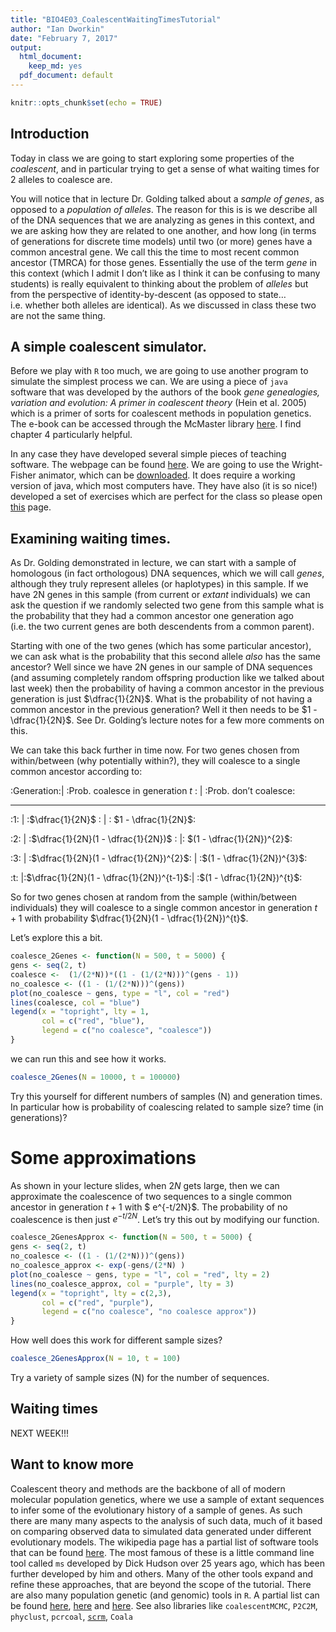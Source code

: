 ```yaml
---
title: "BIO4E03_CoalescentWaitingTimesTutorial"
author: "Ian Dworkin"
date: "February 7, 2017"
output:
  html_document:
    keep_md: yes
  pdf_document: default
---
```


```r
knitr::opts_chunk$set(echo = TRUE)
```

## Introduction

Today in class we are going to start exploring some properties of the *coalescent*, and in particular trying to get a sense of what waiting times for 2 alleles to coalesce are.

You will notice that in lecture Dr. Golding talked about a *sample of genes*, as opposed to a *population of alleles*. The reason for this is is we describe all of the DNA sequences that we are analyzing as genes in this context, and we are asking how they are related to one another, and how long (in terms of generations for discrete time models) until two (or more) genes have a common ancestral gene. We call this the time to most recent common ancestor (TMRCA) for those genes. Essentially the use of the term *gene* in this context (which I admit I don't like as I think it can be confusing to many students) is really equivalent to thinking about the problem of *alleles* but from the perspective of identity-by-descent (as opposed to state... i.e. whether both alleles are identical). As we discussed in class these two are not the same thing.

## A simple coalescent simulator.
Before we play with `R` too much, we are going to use another program to simulate the simplest process we can. We are using a piece of `java` software that was developed by the authors of the book *gene genealogies, variation and evolution: A primer in coalescent theory* (Hein et al. 2005) which is a primer of sorts for coalescent methods in population genetics. The e-book can be accessed through the McMaster library [here](http://books1.scholarsportal.info/viewdoc.html?id=/ebooks/ebooks0/oxford/2011-06-22/1/75898). I find chapter 4 particularly helpful.

In any case they have developed several simple pieces of teaching software. The webpage can be found [here](http://www.coalescent.dk/). We are going to use the Wright-Fisher animator, which can be [downloaded](http://cs.au.dk/~compbio/coalescent/Felsenstein.jar). It does require a working version of java, which most computers have. They have also (it is so nice!) developed a set of exercises which are perfect for the class so please open [this](http://cs.au.dk/~compbio/coalescent/wf_man.html) page.


## Examining waiting times.
As Dr. Golding demonstrated in lecture, we can start with a sample of homologous (in fact orthologous) DNA sequences, which we will call *genes*, although they truly represent alleles (or haplotypes) in this sample. If we have 2N genes in this sample (from current or *extant* individuals) we can ask the question if we randomly selected two gene from this sample what is the probability that they had a common ancestor one generation ago (i.e. the two current genes are both descendents from a common parent). 

Starting with one of the two genes (which has some particular ancestor), we can ask what is the probability that this second allele *also* has the same ancestor? Well since we have 2N genes in our sample of DNA sequences (and assuming completely random offspring production like we talked about last week) then the probability of having a common ancestor in the previous generation is just $\dfrac{1}{2N}$.  What is the probability of not having a common ancestor in the previous generation? Well it then needs to be $1 - \dfrac{1}{2N}$. See Dr. Golding's lecture notes for a few more comments on this.

We can take this back further in time now. For two genes chosen from within/between (why potentially within?), they will coalesce to a single common ancestor according to:

:Generation:| :Prob. coalesce in generation *t* : | :Prob. don't coalesce:

 ----------  ------------------------------------- -----------------------
:1:          | :$\dfrac{1}{2N}$  :                    | : $1 - \dfrac{1}{2N}$:

:2:         | :$\dfrac{1}{2N}(1 - \dfrac{1}{2N})$ :    |: $(1 - \dfrac{1}{2N})^{2}$:

:3:        | :$\dfrac{1}{2N}(1 - \dfrac{1}{2N})^{2}$: | :$(1 - \dfrac{1}{2N})^{3}$:

:t:          |:$\dfrac{1}{2N}(1 - \dfrac{1}{2N})^{t-1}$:| :$(1 - \dfrac{1}{2N})^{t}$:


So for two genes chosen at random from the sample (within/between individuals) they will coalesce to a single common ancestor in generation $t + 1$ with probability $\dfrac{1}{2N}(1 - \dfrac{1}{2N})^{t}$.

Let's explore this a bit. 
```r
coalesce_2Genes <- function(N = 500, t = 5000) {
gens <- seq(2, t)
coalesce <-  (1/(2*N))*((1 - (1/(2*N)))^(gens - 1))
no_coalesce <- ((1 - (1/(2*N)))^(gens))
plot(no_coalesce ~ gens, type = "l", col = "red")
lines(coalesce, col = "blue")
legend(x = "topright", lty = 1, 
       col = c("red", "blue"),
       legend = c("no coalesce", "coalesce"))
}
```

we can run this and see how it works.
```r
coalesce_2Genes(N = 10000, t = 100000)
```

Try this yourself for different numbers of samples (N) and generation times. In particular how is probability of coalescing related to sample size? time (in generations)?


# Some approximations
As shown in your lecture slides, when $2N$ gets large, then we can approximate the coalescence of two sequences to a single common ancestor in generation $t + 1$ with
$ \dfrac{1}{2N} e^{-t/2N}$. The probability of no coalescence is then just $e^{-t/2N}$. Let's try this out by modifying our function.

```r
coalesce_2GenesApprox <- function(N = 500, t = 5000) {
gens <- seq(2, t)
no_coalesce <- ((1 - (1/(2*N)))^(gens))
no_coalesce_approx <- exp(-gens/(2*N) )
plot(no_coalesce ~ gens, type = "l", col = "red", lty = 2)
lines(no_coalesce_approx, col = "purple", lty = 3)
legend(x = "topright", lty = c(2,3), 
       col = c("red", "purple"),
       legend = c("no coalesce", "no coalesce approx"))
}
```

How well does this work for different sample sizes?
```r
coalesce_2GenesApprox(N = 10, t = 100)
```

Try a variety of sample sizes (N) for the number of sequences.

## Waiting times

NEXT WEEK!!!


## Want to know more
Coalescent theory and methods are the backbone of all of modern molecular population genetics, where we use a sample of extant sequences to infer some of the evolutionary history of a sample of genes. As such there are many many aspects to the analysis of such data, much of it based on comparing observed data to simulated data generated under different evolutionary models. 
The wikipedia page has a partial list of software tools that can be found [here](https://en.wikipedia.org/wiki/Coalescent_theory#Software). The most famous of these is a little command line tool called `ms` developed by Dick Hudson over 25 years ago, which has been further developed by him and others. Many of the other tools expand and refine these approaches, that are beyond the scope of the tutorial. There are also many population genetic (and genomic) tools in `R`. A partial list can be found [here](https://cran.r-project.org/web/views/Genetics.html), [here](http://popgen.nescent.org/PACKAGES.html) and [here](https://cran.r-project.org/web/views/Phylogenetics.html). See also libraries like `coalescentMCMC`, `P2C2M`, `phyclust`, `pcrcoal`, [`scrm`](https://scrm.github.io/), `Coala`